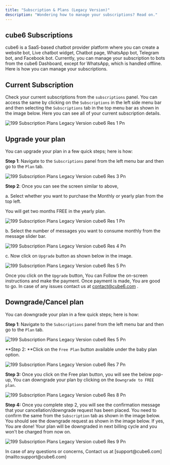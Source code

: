 ```yaml
---
title: "Subscription & Plans (Legacy Version)"
description: "Wondering how to manage your subscriptions? Read on."
---
```


## **cube6 Subscriptions**

cube6 is a SaaS-based chatbot provider platform where you can create a website bot, Live chatbot widget, Chatbot page, WhatsApp bot, Telegram bot, and Facebook bot. Currently, you can manage your subscription to bots from the cube6 Dashboard, except for WhatsApp, which is handled offline. Here is how you can manage your subscriptions.

## **Current Subscription**

Check your current subscriptions from the `subscriptions` panel. You can access the same by clicking on the `Subscriptions` in the left side menu bar and then selecting the `Subscriptions` tab in the top menu bar as shown in the image below. Here you can see all of your current subscription details.

![199 Subscription Plans Legacy Version cube6 Res 1 Pn](/images/how-cube6-works/subscription-legacy/199.subscription__plans_legacy_version__cube6_res-2.png)

## **Upgrade your plan**

You can upgrade your plan in a few quick steps; here is how:

**Step 1**: Navigate to the `Subscriptions` panel from the left menu bar and then go to the `Plan` tab.

![199 Subscription Plans Legacy Version cube6 Res 3 Pn](/images/how-cube6-works/subscription-legacy/199.subscription__plans_legacy_version__cube6_res-3.png)

**Step 2**: Once you can see the screen similar to above,

a. Select whether you want to purchase the Monthly or yearly plan from the top left.

<Check>
  You will get two months FREE in the yearly plan.
</Check>

![199 Subscription Plans Legacy Version cube6 Res 1 Pn](/images/how-cube6-works/subscription-legacy/199.subscription__plans_legacy_version__cube6_res-1.png)

b. Select the number of messages you want to consume monthly from the message slider bar.

![199 Subscription Plans Legacy Version cube6 Res 4 Pn](/images/how-cube6-works/subscription-legacy/199.subscription__plans_legacy_version__cube6_res-4.png)

c. Now click on `Upgrade` button as shown below in the image.

![199 Subscription Plans Legacy Version cube6 Res 5 Pn](/images/how-cube6-works/subscription-legacy/199.subscription__plans_legacy_version__cube6_res-5.png)

Once you click on the `Upgrade` button, You can Follow the on-screen instructions and make the payment. Once payment is made, You are good to go. In case of any issues contact us at [contact@cube6.com](mailto:contact@cube6.com) .

## **Downgrade/Cancel plan**

You can downgrade your plan in a few quick steps; here is how:

**Step 1**: Navigate to the `Subscriptions` panel from the left menu bar and then go to the `Plan` tab.

![199 Subscription Plans Legacy Version cube6 Res 5 Pn](/images/how-cube6-works/subscription-legacy/199.subscription__plans_legacy_version__cube6_res-6.png)

\*\*Step 2: \*\*Click on the `Free Plan` button available under the baby plan option.

![199 Subscription Plans Legacy Version cube6 Res 7 Pn](/images/how-cube6-works/subscription-legacy/199.subscription__plans_legacy_version__cube6_res-7.png)

**Step 3:** Once you click on the Free plan button, you will see the below pop-up, You can downgrade your plan by clicking on the `Downgrade to FREE plan`.

![199 Subscription Plans Legacy Version cube6 Res 8 Pn](/images/how-cube6-works/subscription-legacy/199.subscription__plans_legacy_version__cube6_res-8.png)

**Step 4:** Once you complete step 2, you will see the confirmation message that your cancellation/downgrade request has been placed. You need to confirm the same from the `Subscription` tab as shown in the image below. You should see the downgrade request as shown in the image below. If yes, You are done\! Your plan will be downgraded in next billing cycle and you won't be charged from now on.

![199 Subscription Plans Legacy Version cube6 Res 9 Pn](/images/how-cube6-works/subscription-legacy/199.subscription__plans_legacy_version__cube6_res-9.png)

<Info>
  In case of any questions or concerns, Contact us at  [support@cube6.com](mailto:support@cube6.com)
</Info>